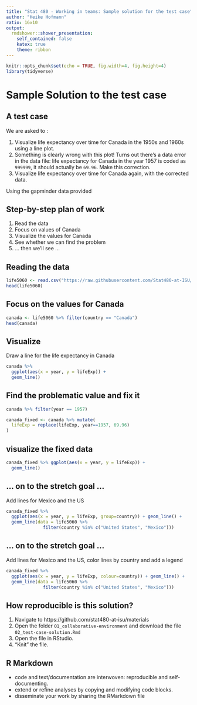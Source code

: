 ```yaml
---
title: "Stat 480 - Working in teams: Sample solution for the test case"
author: "Heike Hofmann"
ratio: 16x10
output:
  rmdshower::shower_presentation:
    self_contained: false
    katex: true
    theme: ribbon
---
```

```r
knitr::opts_chunk$set(echo = TRUE, fig.width=4, fig.height=4)
library(tidyverse)
```

# Sample Solution to the test case 

## A test case

We are asked to : 

1. Visualize life expectancy over time for Canada in the 1950s and 1960s using a line plot.
2. Something is clearly wrong with this plot! Turns out there's a data error 
in the data file: life expectancy for Canada in the year 1957 is coded
as `999999`, it should actually be `69.96`. Make this correction.
3. Visualize life expectancy over time for Canada again, with the corrected data.

Using the gapminder data provided

## Step-by-step plan of work

1. Read the data
2. Focus on values of Canada
3. Visualize the values for Canada
4. See whether we can find the problem
5. ... then we'll see ...

## Reading the data 

```r
life5060 <- read.csv("https://raw.githubusercontent.com/Stat480-at-ISU/materials/master/01_collaborative-environment/data/gapminder-5060.csv")
head(life5060)
```

## Focus on the values for Canada

```r
canada <- life5060 %>% filter(country == "Canada")
head(canada)
```

## Visualize 

Draw a line for the life expectancy in Canada
```r
canada %>% 
  ggplot(aes(x = year, y = lifeExp)) +
  geom_line()
```

## Find the problematic value and fix it

```r
canada %>% filter(year == 1957)

canada_fixed <- canada %>% mutate(
  lifeExp = replace(lifeExp, year==1957, 69.96)  
)
```

## visualize the fixed data

```r
canada_fixed %>% ggplot(aes(x = year, y = lifeExp)) +
  geom_line()
```

## ... on to the stretch goal ... 

Add lines for Mexico and the US

```r
canada_fixed %>% 
  ggplot(aes(x = year, y = lifeExp, group=country)) + geom_line() +
  geom_line(data = life5060 %>% 
              filter(country %in% c("United States", "Mexico")))
```

## ... on to the stretch goal ... 

Add lines for Mexico and the US, color lines by country and add a legend

```r
canada_fixed %>% 
  ggplot(aes(x = year, y = lifeExp, colour=country)) + geom_line() +
  geom_line(data = life5060 %>% 
              filter(country %in% c("United States", "Mexico")))

```

## How reproducible is this solution?

1. Navigate to https://github.com/stat480-at-isu/materials
2. Open the folder `01_collaborative-environment` and download the file `02_test-case-solution.Rmd`
3. Open the file in RStudio.
4. "Knit" the file.


## R Markdown

- code and text/documentation are interwoven: reproducible and self-documenting.
- extend or refine analyses by copying and modifying code blocks.
- disseminate your work by sharing the RMarkdown file

